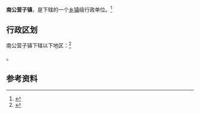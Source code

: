 {{中国乡级行政区|21/13/24/101/000}}

'''南公营子镇'''，是{{PRC admin/fullname|21/13/24/101/000|3}}下辖的一个[[乡镇|乡镇]]级行政单位。<ref>{{PRC admin/ref sgc|{{PRC admin/parent|21/13/24/101/000}}}}</ref>

== 行政区划 ==

南公营子镇下辖以下地区：<ref>{{PRC admin/ref sgc|21/13/24/101/000}}</ref>

{{PRC admin/children|21/13/24/101/000}}。

== 参考资料 ==

{{reflist}}

{{行政区划小作品}}
{{PRC admin/navcat|21/13/24/101/000}}